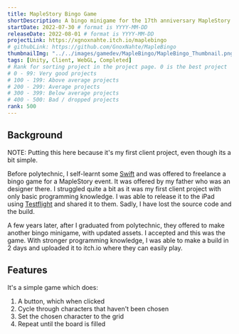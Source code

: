 ```yaml
---
title: MapleStory Bingo Game
shortDescription: A bingo minigame for the 17th anniversary MapleStory event
startDate: 2022-07-30 # format is YYYY-MM-DD
releaseDate: 2022-08-01 # format is YYYY-MM-DD
projectLink: https://xgnoxnahte.itch.io/maplebingo
# githubLink: https://github.com/GnoxNahte/MapleBingo 
thumbnailImg: "../../images/gamedev/MapleBingo/MapleBingo_Thumbnail.png"
tags: [Unity, Client, WebGL, Completed]
# Rank for sorting project in the project page. 0 is the best project
# 0 - 99: Very good projects
# 100 - 199: Above average projects 
# 200 - 299: Average projects
# 300 - 399: Below average projects
# 400 - 500: Bad / dropped projects
rank: 500
---
```


## Background
NOTE: Putting this here because it's my first client project, even though its a bit simple.

Before polytechnic, I self-learnt some [Swift](https://developer.apple.com/swift/) and was offered to freelance a bingo game for a MapleStory event. It was offered by my father who was an designer there. I struggled quite a bit as it was my first client project with only basic programming knowledge. I was able to release it to the iPad using [Testflight](https://developer.apple.com/testflight/) and shared it to them. Sadly, I have lost the source code and the build.

A few years later, after I graduated from polytechnic, they offered to make another bingo minigame, with updated assets. I accepted and this was the game. With stronger programming knowledge, I was able to make a build in 2 days and uploaded it to itch.io where they can easily play.

## Features
It's a simple game which does:
1. A button, which when clicked
2. Cycle through characters that haven't been chosen
3. Set the chosen character to the grid
4. Repeat until the board is filled